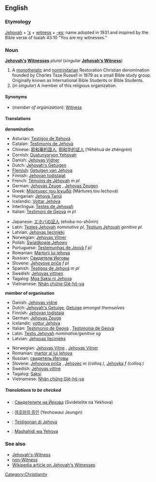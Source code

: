 ==English==

===Etymology===
[[Jehovah]] + [['s]] + [[witness]] + [[-es]]; name adopted in 1931 and inspired by the Bible verse of Isaiah 43:10 "You are my witnesses."

===Noun===
'''[[Jehovah]][['s]] [[Witness]]es''' ''plural'' (''singular'' '''[[Jehovah's Witness]]''')

# A [[monotheistic]] and [[nontrinitarian]] Restoration Christian denomination founded by Charles Taze Russell in 1879 as a small Bible study group. Originally known as International Bible Students or Bible Students.
# (''in singular'') A member of this religious organization.

====Synonyms====
*(''member of organization''): [[Witness]]

====Translations====

'''denomination'''
{{top}}
*Asturian: [[Testigos de Xehová]]
*Catalan: [[Testimonis de Jehovà]]
*Chinese: [[耶和華的證人]], [[耶和华的证人]] (Yēhéhuá de zhèngrén)
*Cornish: [[Dustunyoryon Yehovah]]
*Danish: [[Jehovas Vidner]] {{n}} {{p}}
*Dutch: [[Jehovah's Getuigen]] {{p}}
*[[Flemish]]: [[Getuigen van Jehova]] {{p}}
*Finnish: [[Jehovan todistajat]]
*French: [[Témoins de Jéhovah]] ''m pl''
*German: [[Jehovas Zeuge]] {{s}}, [[Jehovas Zeugen]] {{p}}
*Greek: [[Μάρτυρες του Ιεχωβά]] (Mártures tou Iechová) {{p}}
*Hungarian: [[Jehova Tanúi]] {{p}}
*Icelandic: [[Vottar Jehóva]] {{p}}
*Interlingua: [[Testes de Jehovah]] {{p}}
*Italian: [[Testimoni de Geova]] ''m pl''
{{mid}}
*Japanese: [[エホバの証人]] (ehoba-no-shōnin)
*Latin: [[Testes Jehovah]] ''nominative pl'', [[Testium Jehovah]] ''genitive pl''
*Latvian: [[Jehovas liecinieki]] {{p}}
*Norwegian: [[Jehovas Vitner]] {{n}}
*Polish: [[Świadkowie Jehowy]] {{p}}
*Portuguese: [[Testemunhas de Jeová]] ''f pl''
*Romanian: [[Martorii lui Iehova]]
*Russian: [[Свидетели Иеговы]] {{m}} {{p}}
*Slovene: [[Jehovove priče]] ''f pl''
*Spanish: [[Testigos de Jehová]] ''m pl''
*Swedish: [[Jehovas vittnen]]
*Tagalog: [[Mga Saksi ni Jehova]]
*Vietnamese: [[Nhân chứng Giê-hô-va]]
{{bottom}}

'''member of organisation'''
{{top}}
*Danish: [[Jehovas vidne]] {{n}}
*Dutch: [[Jehovah's Getuige]], [[Getuige]] ''amongst themselves'' 
*Finnish: [[Jehovan todistaja]]
*German: [[Jehovas Zeuge]] {{s}}
*Icelandic: [[vottur Jehóva]] {{m}}
*Italian: [[Testimonio de Geova]] {{m}}, [[Testimonia de Geova]] {{f}}
*Latin: [[Testis Jehovah]] ''nominative/genitive sg''
*Latvian: [[Jehovas liecinieks]]
{{mid}}
*Norwegian: [[Jehovas Vitne]] {{n}}, [[Jehovas Vitner]] {{p}}
*Romanian: [[martor al lui Iehova]]
*Russian: [[свидетель Иеговы]] {{m}}
*Slovene: [[Jehovova priča]] {{f}}, [[Jehovec]] ''m (colloq.)'', [[Jehovka]] ''f (colloq.)'' 
*Swedish: [[Jehovas vittne]]
*Tagalog: [[Saksi]]
*Vietnamese: [[Nhân chứng Giê-hô-va]]
{{bottom}}

=====Translations to be checked=====
{{checktrans}}
*{{ttbc|Bulgarian}}: [[Свидетелите на Йехова]] (Svidetelite na Yekhova)
*{{ttbc|Korean}}: [[여호와의 증인]] (Yeohowaui Jeungin)
*{{ttbc|Papiamento}}: [[Testigonan di Jehova]]
*{{ttbc|Swahili}}: [[Mashahidi wa Yehova]]

===See also===
*[[Jehovah's-Witness]]
*[[non-Witness]]
*[[w:Jehovah's_Witnesses|Wikipedia article on Jehovah's Witnesses]]

[[Category:Christianity]]